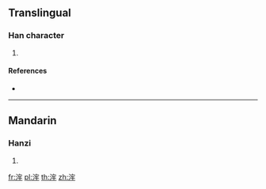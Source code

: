 {{character info/new}}
==Translingual==

===Han character===
{{Han char|rn=85|rad=水|as=07|sn=10|four=33152|canj=EJHQ|ids=⿰氵牢}}

# {{defn|Han|sort=水07}}

====References====
* {{Han ref|kx=0625.130|dkj=17502|dj=1023.100|hdz=31634.050|uh=6D76|ud=28022|bh=D248|bd=53832}}

----

==Mandarin==

===Hanzi===
{{cmn-hanzi|pin=[[láo]] ([[lao2]])|wg=lao<sup>2</sup>}}

# {{defn|lang=cmn|sort=水07}}

[[fr:浶]]
[[pl:浶]]
[[th:浶]]
[[zh:浶]]